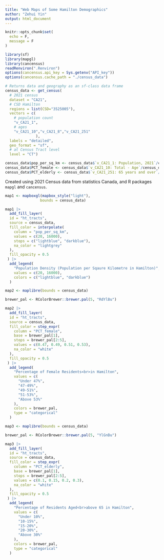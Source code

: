 ```yaml
---
title: "Web Maps of Some Hamilton Demographics"
author: "Zehui Yin"
output: html_document
---
```


```r
knitr::opts_chunk$set(
  echo = F,
  message = F
)
```

```r
library(sf)
library(mapgl)
library(cancensus)
readRenviron(".Renviron")
options(cancensus.api_key = Sys.getenv("API_key"))
options(cancensus.cache_path = "./census_data")
```

```r
# Returns data and geography as an sf-class data frame
census_data <- get_census(
  # 2021 census
  dataset = "CA21", 
  # CSD Hamilton
  regions = list(CSD="3525005"),
  vectors = c(
    # population count
    "v_CA21_1",
    # ages
    "v_CA21_10","v_CA21_8","v_CA21_251"
              ), 
  labels = "detailed", 
  geo_format = "sf",
  # at Census Tract level
  level = "CT")

census_data$pop_per_sq_km <- census_data$`v_CA21_1: Population, 2021`/census_data$`Area (sq km)`
census_data$PCT_female <- census_data$`v_CA21_10: Total - Age`/census_data$`v_CA21_8: Total - Age`
census_data$PCT_elderly <- census_data$`v_CA21_251: 65 years and over`/census_data$`v_CA21_8: Total - Age`
```

Created using 2021 Census data from statistics Canada, and R packages `mapgl` and `cancensus`.

```r
map1 <- mapboxgl(mapbox_style("light"),
                bounds = census_data) 

map1 |>
  add_fill_layer(
  id = "ht_tracts",
  source = census_data,
  fill_color = interpolate(
    column = "pop_per_sq_km",
    values = c(20, 16000),
    stops = c("lightblue", "darkblue"),
    na_color = "lightgrey"
  ),
  fill_opacity = 0.5
 ) |> 
  add_legend(
    "Population Density (Population per Sqaure Kilometre in Hamilton)",
    values = c(20, 16000),
    colors = c("lightblue", "darkblue")
  )
```

```r
map2 <- maplibre(bounds = census_data) 

brewer_pal <- RColorBrewer::brewer.pal(5, "RdYlBu")

map2 |>
  add_fill_layer(
  id = "ht_tracts",
  source = census_data,
  fill_color = step_expr(
    column = "PCT_female",
    base = brewer_pal[1],
    stops = brewer_pal[2:5],
    values = c(0.47, 0.49, 0.51, 0.53),
    na_color = "white"
  ),
  fill_opacity = 0.5
 ) |> 
  add_legend(
    "Percentage of Female Residents<br>in Hamilton",
    values = c(
      "Under 47%",
      "47-49%",
      "49-51%",
      "51-53%",
      "Above 53%"
    ),
    colors = brewer_pal,
    type = "categorical"
  )
```

```r
map3 <- maplibre(bounds = census_data)

brewer_pal <- RColorBrewer::brewer.pal(5, "YlGnBu")

map3 |>
  add_fill_layer(
  id = "ht_tracts",
  source = census_data,
  fill_color = step_expr(
    column = "PCT_elderly",
    base = brewer_pal[1],
    stops = brewer_pal[2:5],
    values = c(0.1, 0.15, 0.2, 0.3),
    na_color = "white"
  ),
  fill_opacity = 0.5
 ) |> 
  add_legend(
    "Percentage of Residents Aged<br>above 65 in Hamilton",
    values = c(
      "Under 10%",
      "10-15%",
      "15-20%",
      "20-30%",
      "Above 30%"
    ),
    colors = brewer_pal,
    type = "categorical"
  )
```
